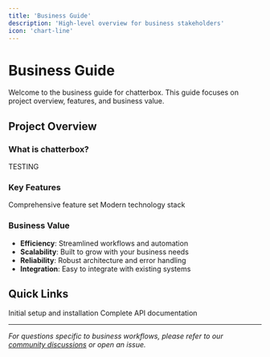 ```yaml
---
title: 'Business Guide'
description: 'High-level overview for business stakeholders'
icon: 'chart-line'
---
```


# Business Guide

Welcome to the business guide for chatterbox. This guide focuses on project overview, features, and business value.

## Project Overview

### What is chatterbox?

TESTING

### Key Features

<CardGroup cols={2}>
  <Card
    title="Core Functionality"
    icon="star"
  >
    Comprehensive feature set
  </Card>
  <Card
    title="Technology Stack"
    icon="stack"
  >
    Modern technology stack
  </Card>
</CardGroup>

### Business Value

- **Efficiency**: Streamlined workflows and automation
- **Scalability**: Built to grow with your business needs
- **Reliability**: Robust architecture and error handling
- **Integration**: Easy to integrate with existing systems

## Quick Links

<CardGroup cols={2}>
  <Card
    title="Getting Started"
    icon="play"
    href="/getting-started"
  >
    Initial setup and installation
  </Card>
  <Card
    title="API Reference"
    icon="code"
    href="/api/overview"
  >
    Complete API documentation
  </Card>
</CardGroup>

---

*For questions specific to business workflows, please refer to our [community discussions](https://github.com/yogyam/chatterbox/discussions) or open an issue.*
